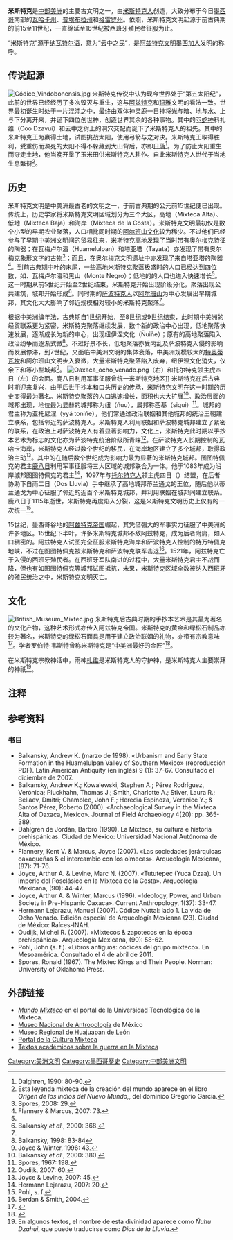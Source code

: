 {{Infobox mesoamerican culture
|name             = 米斯特克
|map              = [[File:Mixtecos.png|320px]]
|map_caption      = 米斯特克文明的大致分布区域
|religion         = 米斯特克宗教
|countries        = {{flag|Mexico}}
|states           = {{flag|Guerrero}}<br />{{flag|Oaxaca}}<br />{{flag|Puebla}}
|foundation       = 前1500年
|declines         = 1523年
|cause            = [[西班牙殖民帝国|西班牙征服]]
}}
'''米斯特克'''是[[中部美洲|中部美洲]]的主要古文明之一，由[[米斯特克人|米斯特克人]]创造，大致分布于今日[[墨西哥|墨西哥]]南部的[[瓦哈卡州|瓦哈卡州]]、[[普埃布拉州|普埃布拉州]]和[[格雷罗州|格雷罗州]]。依照{{le|中部美洲编年法|Mesoamerican chronology}}，米斯特克文明起源于前古典期的前15至11世纪，一直绵延至16世纪被西班牙殖民者征服为止。

“米斯特克”源于[[纳瓦特尔语|纳瓦特尔语]]，意为“云中之民”，是[[阿兹特克文明|阿兹特克文明]][[墨西加人|墨西加人]]发明的称呼。

== 传说起源 ==
[[Image:Códice_Vindobonensis.jpg|thumb]]
米斯特克传说中认为现今世界处于“第五太阳纪”，此前的世界已经经历了多次毁灭与重生，这与[[阿兹特克|阿兹特克]]和[[玛雅文明|玛雅]]文明的看法一致。世界最初诞生时处于一片混沌之中，最终由双体神灵鹿一日神{{注|与[[阿兹特克神话|阿兹特克神话]]中的[[奥梅特奥特尔|奥梅特奥特尔]]等同。}}将光与暗、地与水、上与下分离开来，并诞下四位创世神，创造世界其余的各种事物。其中的[[羽蛇神|羽蛇神]]科扎维（Coo Dzavui）{{注|按米斯特克历法又称为{{link-es|风九日神|Nueve Viento}}。}}和云中之树上的洞穴交配而诞下了米斯特克人的祖先。其中的米斯特克王为赢得土地，试图挑战太阳，使用弓箭与之对决。米斯特克王取得胜利，受重伤而濒死的太阳不得不躲藏到大山背后，亦即[[日落|日落]]<ref>Dalghren, 1990: 80-90.</ref>。为了防止太阳重生而夺走土地，他当晚开垦了玉米田供米斯特克人耕作。自此米斯特克人世代于当地生息繁衍<ref>Esta leyenda mixteca de la creación del mundo aparece en el libro ''Origen de los indios del Nuevo Mundo,'', del dominico Gregorio García.</ref>。

== 历史 ==
米斯特克文明是中美洲最古老的文明之一，于前古典期的公元前15世纪便已出现。传统上，历史学家将米斯特克文明区域划分为三个大区，高地（Mixteca Alta）、低地（Mixteca Baja）和海岸（Mixteca de la Costa）。米斯特克文明最初仅是数个小型的早期农业聚落，人口相比同时期的[[阿尔班山遗址|阿尔班山文化]]较为稀少。不过他们已经参与了早期中美洲文明间的贸易往来，米斯特克高地发现了当时带有[[奥尔梅克文明|奥尔梅克]]特征的陶器；在瓦梅卢尔潘（Huamelulpan）和塔亚塔（Tayata）亦发现了带有奥尔梅克象形文字的古物<ref name="Sp._08:29">Spores, 2008: 29.</ref>；而且，在奥尔梅克文明遗址中亦发现了来自塔亚塔的陶器<ref name="F.M.207">Flannery & Marcus, 2007: 73.</ref>。到前古典期中叶的末尾，一些高地米斯特克聚落极盛时的人口已经达到四位数，如{{le|特拉希亚科|Tlaxiaco}}、瓦梅卢尔潘和黑山（Monte Negro）；低地的{{le|矿丘 (中美洲遗址)|Cerro de las Minas|矿丘}}的人口也进入快速增长<ref name="Sp._08:29"/>。这一时期从前5世纪开始至2世纪结束，米斯特克开始出现阶级分化，聚落出现公共建筑，城邦开始形成<ref name="#1">Balkansky ''et al.'', 2000: 368.</ref>。同时期的[[萨波特克人|萨波特克人]]以[[阿尔班山遗址|阿尔班山]]为中心发展出早期城邦，其文化大大影响了邻近规模相对较小的米斯特克聚落<ref name="#1"/>。

根据中美洲编年法，古典期自1世纪开始，至8世纪或9世纪结束，此时期中美洲的经贸联系更为紧密，米斯特克聚落继续发展，数个新的政治中心出现，低地聚落快速发展，逐渐成长为新的中心，出现纽伊涅文化（Ñuiñe）；原有的高地聚落陷入政治纷争而逐渐式微<ref>Balkansky, 1998: 83-84</ref>。不过好景不长，低地聚落亦受内乱及萨波特克入侵的影响而发展停滞，到7世纪，又面临中美洲文明的集体衰落，中美洲规模较大的[[特奥蒂瓦坎|特奥蒂瓦坎]]和阿尔班山文明步入衰微，大量米斯特克聚落陷入废弃，纽伊涅文化消失，仅余下{{le|茉莉山|Cerro Jazmín}}和{{le|蒂兰通戈|Tilantongo}}等小型城邦<ref>Joyce & Winter, 1996: 43.</ref>。
[[Image:Oaxaca_ocho_venado.png|thumb]]（右）和托尔特克领主虎四日（左）的会面。鹿八日利用军事征服曾统一米斯特克地区]]
米斯特克在后古典时期迎来复兴，由于后世手抄本和口头历史的传承，米斯特克文明在这一时期的历史变得最为著名。米斯特克聚落的人口迅速增长，面积也大大扩展<ref>Balkansky ''et al.'', 2000: 380.</ref>。政治层面的城邦出现，地位最为显赫的城邦称为纽（ñuu），属邦称西基（siqui）<ref>Spores, 1967: 198.</ref>。城邦的君主称为亚托尼涅（yyá toniñe），他们常通过政治联姻和其他城邦的统治王朝建立联系，包括邻近的萨波特克人，米斯特克人利用联姻和萨波特克城邦建立了紧密的联系，在政治上对萨波特克人有着显著影响力，文化上，米斯特克此时期以手抄本艺术为标志的文化亦为萨波特克统治阶级所青睐<ref>Oudijk, 2007: 60.</ref>。在萨波特克人长期控制的瓦哈卡海岸，米斯特克人经过数个世纪的移民，在海岸地区建立了多个城邦，取得政治主动<ref>Joyce & Levine, 2007: 45.</ref>。其中的{{le|图图特佩克|Tututepec}}{{注|图图特佩克是纳瓦特尔语地名，米斯特克语中为尤库扎（Yucu Dzaa）。}}在随后数个世纪成为影响力最为显著的米斯特克城邦。图图特佩克的君主[[鹿八日虎爪|鹿八日]]利用军事征服将三大区域的城邦联合为一体。他于1083年成为沿岸城邦图图特佩克的君主<ref>Hermann Lejarazu, 2007: 20.</ref>，1097年与[[托尔特克人|托尔特克人]]领主虎四日（{{lang-es|Cuatro Jaguar}}）结盟，在后者协助下自雨二日（Dos Lluvia）手中继承了高地城邦蒂兰通戈的王位，随后他以蒂兰通戈为中心征服了邻近的近百个米斯特克城邦，并利用联姻在城邦间建立联系。鹿八日于1115年逝世，米斯特克再度陷入分裂，这是米斯特克文明历史上仅有的一次统一<ref>Pohl, s. f.</ref>。

15世纪，墨西哥谷地的[[阿兹特克帝国|阿兹特克帝国]]崛起，其凭借强大的军事实力征服了中美洲的许多地区。15世纪下半叶，许多米斯特克城邦不敌阿兹特克，成为后者附庸，如人口稠密的{{le|奎斯特拉瓦卡|Coixtlahuaca}}{{注|奎斯特拉瓦卡是纳瓦特尔语地名，米斯特克语中为尤祖库（Yodzocoo）。}}。阿兹特克人试图完全征服米斯特克海岸和萨波特克人控制的特万特佩克地峡，不过在图图特佩克被米斯特克和萨波特克联军击退<ref>Berdan & Smith, 2004.</ref>。1521年，阿兹特克亡于入侵的西班牙殖民者。在西班牙军队南进的过程中，大量米斯特克君主不战而降，但也有如图图特佩克等城邦试图抵抗，未果，米斯特克区域全数被纳入西班牙的殖民统治之中，米斯特克文明灭亡。

== 文化 ==
[[Image:British_Museum_Mixtec.jpg|thumb]]
米斯特克后古典时期的手抄本艺术是其最为著名的文化产物，这种艺术形式亦传入阿兹特克帝国。米斯特克的黄金和绿松石制品亦较为著名，米斯特克的绿松石面具是用于建立政治联姻的礼物，亦带有宗教意味<ref>{{Cite journal|last=Headrick|first=Annabeth|date=1999|title=The Street of the Dead ... It Really Was: Mortuary bundles at Teotihuacan|url=https://www.jstor.org/stable/26307065|journal=Ancient Mesoamerica|volume=10, no. 1|pages=69-85|via=JSTOR}}</ref>。学者罗伯特·韦斯特曾称米斯特克是“中美洲最好的金匠”<ref name="Bakewell">{{cite book|author=West, Robert. Early Silver Mining in New Spain, 1531-1555|editor1-last=Bakewell|editor1-first=Peter|title=Mines of Silver and Gold in the Americas|date=1997|publisher=Variorum, Ashgate Publishing Limited|location=Aldershot|pages=48}}</ref>。

在米斯特克宗教神话中，雨神[[扎维|扎维]]是米斯特克人的守护神，是米斯特克人主要崇拜的神祇<ref>En algunos textos, el nombre de esta divinidad aparece como ''Ñuhu Dzahui'', que puede traducirse como ''Dios de la Lluvia''.</ref>。

== 注释 ==
{{NoteFoot}}

== 参考资料 ==
{{reflist}}

=== 书目 ===
*Balkansky, Andrew K. (marzo de 1998). «Urbanism and Early State Formation in the Huamelulpan Valley of Southern Mexico» (reproducción PDF). Latin American Antiquity (en inglés) 9 (1): 37-67. Consultado el diciembre de 2007.
*Balkansky, Andrew K.; Kowalewski, Stephen A.; Pérez Rodríguez, Verónica; Pluckhahn, Thomas J.; Smith, Charlotte A.; Stiver, Laura R.; Beliaev, Dmitri; Chamblee, John F.; Heredia Espinoza, Verenice Y.; & Santos Pérez, Roberto (2000). «Archaeological Survey in the Mixteca Alta of Oaxaca, Mexico». Journal of Field Archaeology 4(20): pp. 365-389.
*Dahlgren de Jordán, Barbro (1990). La Mixteca, su cultura e historia prehispánicas. Ciudad de México: Universidad Nacional Autónoma de México.
*Flannery, Kent V. & Marcus, Joyce (2007). «Las sociedades jerárquicas oaxaqueñas & el intercambio con los olmecas». Arqueología Mexicana, (87): 71-76.
*Joyce, Arthur A. & Levine, Marc N. (2007). «Tututepec (Yuca Dzaa). Un imperio del Posclásico en la Mixteca de la Costa». Arqueología Mexicana, (90): 44-47.
*Joyce, Arthur A. & Winter, Marcus (1996). «Ideology, Power, and Urban Society in Pre-Hispanic Oaxaca». Current Anthropology, 1(37): 33-47.
*Hermann Lejarazu, Manuel (2007). Códice Nuttal: lado 1. La vida de Ocho Venado. Edición especial de Arqueología Mexicana (23). Ciudad de México: Raíces-INAH.
*Oudijk, Michel R. (2007). «Mixtecos & zapotecos en la época prehispánica». Arqueología Mexicana, (90): 58-62.
*Pohl, John (s. f.). «Libros antiguos: códices del grupo mixteco». En Mesoamérica. Consultado el 4 de abril de 2011.
*Spores, Ronald (1967). The Mixtec Kings and Their People. Norman: University of Oklahoma Press.

== 外部链接 ==
{{commonscat|Mixtec}}
* [https://web.archive.org/web/20090228190308/http://virtual.utm.mx/mixteca/index.html ''Mundo Mixteco''] en el portal de la Universidad Tecnológica de la Mixteca.
* [https://web.archive.org/web/20070224213250/http://www.mna.inah.gob.mx/ Museo Nacional de Antropología] de México
* [https://web.archive.org/web/20080412020812/http://www.mureh.org.mx/ Museo Regional de Huajuapan de León]
* [https://web.archive.org/web/20080628184445/http://www.cumix.org.mx/ Portal de la Cultura Mixteca]
* [http://polemologia.wordpress.com/tag/zona-mixteca/ Textos académicos sobre la guerra en la Mixteca]{{Authority control}}
[[Category:美洲文明|Category:美洲文明]]
[[Category:墨西哥歷史|Category:墨西哥歷史]]
[[Category:中部美洲文明|Category:中部美洲文明]]